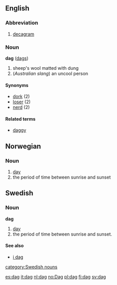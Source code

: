 {{See|Dag}}
==English==
===Abbreviation===
<!-- is it "dag", "Dag", "dag." etc? -->

# [[decagram]]

===Noun===
'''dag''' ([[dags]])

#sheep's wool matted with dung
#(''Australian slang'') an uncool person

====Synonyms====
*[[dork]] (2)
*[[loser]] (2)
*[[nerd]] (2)

====Related terms====
*[[daggy]]

==Norwegian==
===Noun===
{{no-noun-m1|dag}}
#[[day]]
#the period of time between sunrise and sunset

==Swedish==
{{sv-noun|gender=Common|dag|dagen|dagar|dagarna|dags|dagens|dagars|dagarnas}}
===Noun===
'''dag''' 
#[[day]]
#the period of time between sunrise and sunset.

====See also====
*[[i dag]]

[[category:Swedish nouns]]

[[es:dag]]
[[it:dag]]
[[nl:dag]]
[[no:Dag]]
[[pl:dag]]
[[fi:dag]]
[[sv:dag]]